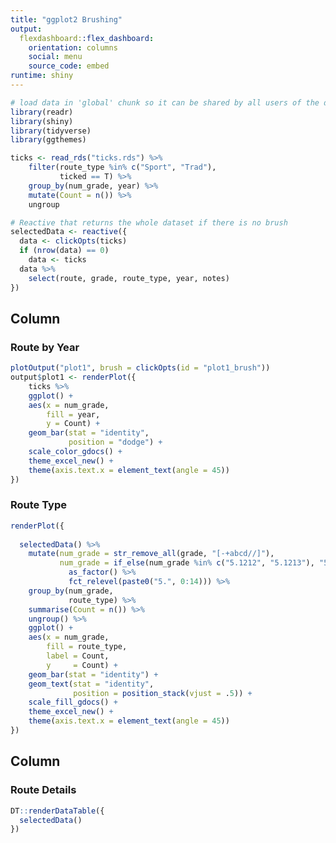 ```yaml
---
title: "ggplot2 Brushing"
output: 
  flexdashboard::flex_dashboard:
    orientation: columns
    social: menu
    source_code: embed
runtime: shiny
---
```


```r
# load data in 'global' chunk so it can be shared by all users of the dashboard
library(readr)
library(shiny)
library(tidyverse)
library(ggthemes)

ticks <- read_rds("ticks.rds") %>% 
    filter(route_type %in% c("Sport", "Trad"),
           ticked == T) %>% 
    group_by(num_grade, year) %>% 
    mutate(Count = n()) %>% 
    ungroup

```


```r
# Reactive that returns the whole dataset if there is no brush
selectedData <- reactive({
  data <- clickOpts(ticks)
  if (nrow(data) == 0)
    data <- ticks
  data %>% 
    select(route, grade, route_type, year, notes)
})
```

Column {data-width=650}
-----------------------------------------------------------------------

### Route by Year {data-width=600}

```r



plotOutput("plot1", brush = clickOpts(id = "plot1_brush"))
output$plot1 <- renderPlot({
    ticks %>%
    ggplot() +
    aes(x = num_grade,
        fill = year,
        y = Count) +
    geom_bar(stat = "identity",
             position = "dodge") +
    scale_color_gdocs() +
    theme_excel_new() +
    theme(axis.text.x = element_text(angle = 45))
})
```

### Route Type

```r
renderPlot({
  
  selectedData() %>% 
    mutate(num_grade = str_remove_all(grade, "[-+abcd//]"),
           num_grade = if_else(num_grade %in% c("5.1212", "5.1213"), "5.12", num_grade) %>% 
             as_factor() %>% 
             fct_relevel(paste0("5.", 0:14))) %>% 
    group_by(num_grade,
             route_type) %>% 
    summarise(Count = n()) %>%
    ungroup() %>% 
    ggplot() +
    aes(x = num_grade,
        fill = route_type,
        label = Count,
        y     = Count) +
    geom_bar(stat = "identity") +
    geom_text(stat = "identity",
              position = position_stack(vjust = .5)) +
    scale_fill_gdocs() +
    theme_excel_new() +
    theme(axis.text.x = element_text(angle = 45))
})
```

Column {data-width=450}
-----------------------------------------------------------------------

### Route Details {data-width=400}

```r
DT::renderDataTable({
  selectedData()
})
```